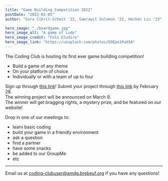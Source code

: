 ```yaml
---
title: "Game Building Competition 2022"
postDate: "2022-01-05"
author: "Sara Cikrit-Schmit '22, Samrawit Solomon '22, Hechen Liu '23"

hero_image: "./boardgame.jpg"
hero_image_alt: "A game of Ludo" 
hero_image_credit: "Folu Eludire"
hero_image_link: "https://unsplash.com/photos/O9Epo1PwX5A"
---
```


The Coding Club is hosting its first ever game building competition!  
- Build a game of any theme
- On your platform of choice
- Individually or with a team of up to four

Sign up through [this link](https://forms.gle/kJzE9ywaahjnyyy5A)!
Submit your project through [this link](https://forms.gle/qL5SZDfw9a93ApMS8) by February 28.  
The winning project will be announced on March 9.  
The winner will get bragging rights, a mystery prize, and be featured on our website! 

Drop in one of our meetings to: 
- learn basic coding
- build your game in a friendly environment
- ask a question
- find a partner
- have some snacks
- be added to our GroupMe
- etc
--- 
Email us at coding-clubuser@amdg.brebeuf.org if you have any questions!
